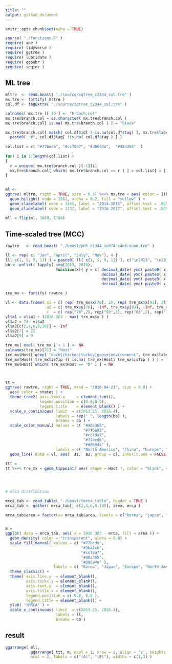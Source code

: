 ```yaml
---
title: ""
output: github_document
---
```


```r
knitr::opts_chunk$set(echo = TRUE)
```

```r
source( "./functions.R" )
require( ape )
require( tidyverse )
require( ggtree )
require( lubridate )
require( ggpubr )
require( seqinr )
```



## ML tree

```r

mltre  <- read.beast( "./source/iqtree_c2344_col.tre" )
mx.tre <- fortify( mltre )
col.df <- tagExtra( "./source/iqtree_c2344_col.tre" )

colnames( mx.tre )[ 10 ] <- "branch.col"
mx.tre$branch.col = as.character( mx.tre$branch.col )
mx.tre$branch.col[ is.na( mx.tre$branch.col ) ] = "black"

mx.tre$branch.col[ match( col.df$id[ ! is.na(col.df$tag) ], mx.tre$label ) ] = 
  paste0( "#", col.df$tag[ !is.na( col.df$tag ) ] )
  
col.list = c( "#77bedb", "#cc79a7", "#d0694a",  "#48a365"  )
  
for( i in 1:length(col.list) )
{
  r = unique( mx.tre$branch.col )[-1][i]
  mx.tre$branch.col[ which( mx.tre$branch.col == r ) ] = col.list[ i ]
}
  

ml <- 
ggtree( mltre, right = TRUE, size = 0.3) %<+% mx.tre + aes( color = I(branch.col) ) + 
  geom_hilight( node = 1561, alpha = 0.2, fill = "yellow" ) +
  geom_cladelabel( node = 1561, label = "2014-2015", offset.text = .005, angle = 270, hjust = "center") + 
  geom_cladelabel( node = 1332, label = "2016-2017", offset.text = .005, angle = 270, hjust = "center" ) 
  
mll = flip(ml, 1680, 1704)  
```

## Time-scaled tree (MCC)


```r

rawtre   <- read.beast( "./beast/pH5_c2344_sub74-c4e8-anno.tre" )

ll <- rep( c( "Jan", "April", "July", "Nov"), 4 )
ll[ c(1, 5, 9, 13) ] = paste0( ll[ c(1, 5, 9, 13) ], c("\n2013", "\n2014", "\n2015", "\n2016") )
bb <- unlist( lapply( seq(2013, 2016), 
                      function(x){ y = c( decimal_date( ymd( paste0( x, "-01-01") ) ), 
                                          decimal_date( ymd( paste0( x, "-04-01") ) ),
                                          decimal_date( ymd( paste0( x, "-07-01") ) ),
                                          decimal_date( ymd( paste0( x, "-10-01") ) ) ) }  ))

tre_mx <- fortify( rawtre )

vl <- data.frame( a1 = c( rep( tre_mx$x[76], 2), rep( tre_mx$x[93], 2), rep( tre_mx$x[83], 2), rep( tre_mx$x[110], 2), rep( tre_mx$x[99], 2)), 
                  a2 = c( tre_mx$y[76], -Inf, tre_mx$y[93], -Inf, tre_mx$y[83], -Inf, tre_mx$y[110], -Inf, tre_mx$y[99], -Inf ),
                  c  = c( rep("76",2), rep("93",2), rep("83",2), rep("110",2), rep("99",2) )  )
vl$a1 = vl$a1 + (2016.303 - max( tre_mx$x ) )
vl$a2 = 74- vl$a2
vl$a2[c(2,4,6,8,10)] = -Inf
vl$a2[7] = 22
vl$a2[9] = 9

tre_mx[ ncol( tre_mx ) + 1 ] <- NA
colnames(tre_mx)[31] = "Host"
tre_mx$Host[ grep( "duck|chicken|turkey|goose|environment", tre_mx$label, ignore.case = TRUE )[ -c(19,26) ] ] = "D"
tre_mx$Host[ tre_mx$isTip ][ is.na( tre_mx$Host[ tre_mx$isTip ] ) ] = "Wild bird"
tre_mx$Host[ which( tre_mx$Host == "D" ) ] = NA



tt = 
ggtree( rawtre, right = TRUE, mrsd = "2016-04-21", size = 0.8) + 
  aes( color = states ) + 
  theme_tree2( axis.text.x     = element_text(),
               legend.position = c(0.8,0.5), 
               legend.title    = element_blank() ) +
  scale_x_continuous( limit  = c(2013.25, 2016.4), 
                      labels = rep(" ", length(bb) ), 
                      breaks = bb ) +
  scale_color_manual( values = c( "#48a365",
                                  "#7f6e85",
                                  "#cc79a7",
                                  "#77bedb",
                                  "#d0694a" ), 
                      labels = c( "North America", "China", "Europe", "North Asia", "Taiwan")) + 
  geom_line( data = vl, aes(  a1,  a2, group = c), inherit.aes = FALSE, linetype = "dashed", color = "gray") 
  
ttt =   
tt %<+% tre_mx + geom_tippoint( aes( shape = Host ), color = "black", size = 1.2) 
  



# mrca distribution

mrca_tab <- read.table( "./beast/tmrca_table", header = TRUE )
mrca_tab <- gather( mrca_tab[, c(2,4,6,8,10)], area, mrca )

mrca_tab$area = factor(x= mrca_tab$area, levels = c("korea", "japan", "europe", "north_am", "taiwan") )


m = 
ggplot( data = mrca_tab, aes( x = 2016.303 - mrca, fill = area )) + 
  geom_density( color = "transparent", alpha = 0.8) +
  scale_fill_manual( values = c( "#77bedb",
                                 "#3ba1cb",
                                 "#cc79a7",
                                 "#48a365",
                                 "#d0694a" ),
                     labels = c( "Korea", "Japan", "Europe", "North America", "Taiwan")) +
  theme_classic() + 
  theme( axis.line.y  = element_blank(),
         axis.ticks.y = element_blank(),
         axis.text.y  = element_blank(),
         axis.title.x = element_blank(),
         legend.position = c( 0.8, 0.5 ),
         legend.title = element_blank()) +
  ylab( "tMRCA" ) + 
  scale_x_continuous( limit  = c(2013.25, 2016.4), 
                      labels = ll, 
                      breaks = bb )


```


## result


```r
ggarrange( mll, 
           ggarrange( ttt, m, ncol = 1, nrow = 2, align = 'v', heights = c(1.5,1), labels = c("", "(C)")),
           ncol = 2, labels = c("(A)", "(B)"), widths = c(1,3) )

```

